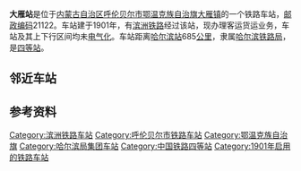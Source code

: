 {{noteTA
|1=zh-cn:始发车次; zh-hk:列車班次;
|2=zh-cn:车次; zh-hk:班次;
}}
{{Infobox China railway station 
|车站名称 = 大雁站
|车站名称拼音 = Dayan
|英文名称 = Dayan Railway Station
|车站代码 = 57761<ref>{{cite book|title=中华人民共和国铁路车站代码（GB/T 10302-2010）|publisher=中国标准出版社|year=2010|isbn=155066140495|ignore-isbn-error=true|pages=7}}</ref>
|电报码 = DYX
|拼音码 = DYA
|车站地址 = [[内蒙古自治区|内蒙古自治区]][[呼伦贝尔市|呼伦贝尔市]][[鄂温克族自治旗|鄂温克族自治旗]]
|坐标 = 
|归属 = [[哈尔滨铁路局|哈尔滨铁路局]]
|车站等级 = [[四等站_(中铁)|四等站]]
|线路 = [[滨洲铁路|滨洲铁路]]
}}
'''大雁站'''是位于[[内蒙古自治区|内蒙古自治区]][[呼伦贝尔市|呼伦贝尔市]][[鄂温克族自治旗|鄂温克族自治旗]][[大雁镇|大雁镇]]的一个铁路车站，[[邮政编码|邮政编码]]21122。车站建于1901年，有[[滨洲铁路|滨洲铁路]]经过该站，现办理客运货运业务，车站及其上下行区间均未[[电气化|电气化]]。车站距离[[哈尔滨站|哈尔滨站]]685[[公里|公里]]，隶属[[哈尔滨铁路局|哈尔滨铁路局]]，是[[四等站_(中铁)|四等站]]。

==邻近车站==
{{start rail box|[[中国铁路|中国铁路]]}}
{{s-inop|[[海满站|海满站]]|{{站|哈尔滨}}方向}}
{{s-line|[[滨洲铁路|滨洲铁路]]<br />← 11km 大雁站 9km →{{0}}}}
{{s-inop|[[扎罗木得站|扎罗木得站]]|{{站|满洲里}}方向}}
{{end box}}

==参考资料==
{{reflist}}

{{滨洲铁路}}
{{铁路车站小作品}}
{{内蒙古小作品}}

[[Category:滨洲铁路车站|Category:滨洲铁路车站]]
[[Category:呼伦贝尔市铁路车站|Category:呼伦贝尔市铁路车站]]
[[Category:鄂温克族自治旗|Category:鄂温克族自治旗]]
[[Category:哈尔滨局集团车站|Category:哈尔滨局集团车站]]
[[Category:中国铁路四等站|Category:中国铁路四等站]]
[[Category:1901年启用的铁路车站|Category:1901年启用的铁路车站]]